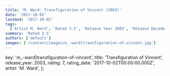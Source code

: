 ```yaml
---
title: 'M. Ward: Transfiguration of Vincent (2003)'
date: '2017-10-02'
lastmod: '2017-10-02'
tags:
  ['Artist M. Ward', 'Rated 3.5', 'Release Year 2003', 'Release Decade 2000']
summary: 'Rated 3.5'
authors: ['default']
images: ['/content/images/m_-ward|transfiguration-of-vincent.jpg']
---
```


  key: 'm_-ward|transfiguration-of-vincent',
  title: 'Transfiguration of Vincent',
  release_year: 2003,
  rating: 7,
  rating_date: '2017-10-02T00:00:00.000Z',
  artist: 'M. Ward',
};

<MusicRating data={data} />
